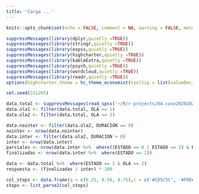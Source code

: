 ```yaml
---
title: 'Carga ...'
---
```


```r
knitr::opts_chunk$set(echo = FALSE, comment = NA, warning = FALSE, messages =FALSE)
```


```r
suppressMessages(library(dplyr,quietly =TRUE))
suppressMessages(library(stringr,quietly =TRUE))
suppressMessages(library(expss,quietly =TRUE))
suppressMessages(library(highcharter,quietly =TRUE))
suppressMessages(library(kableExtra,quietly =TRUE))
suppressMessages(library(psych,quietly =TRUE))
suppressMessages(library(wordcloud,quietly =TRUE))
suppressMessages(library(readr,quietly =TRUE))
options(highcharter.theme = hc_theme_economist(tooltip = list(valueDecimals = 1)))

set.seed(311265)

data.total <- suppressMessages(read_spss('~/R/r-projects/04.caso20202021-2/Datos_IO2020CV19.sav'))
data.ola1 <- filter(data.total, OLA == 1)
data.ola2 <- filter(data.total, OLA == 2)

data.nointer <- filter(data.ola2, DURACION == 0)
nointer <- nrow(data.nointer)
data.inter <- filter(data.ola2, DURACION > 0)
inter <- nrow(data.inter)
parciales <- nrow(data.inter %>%  where((ESTADO == 0 | ESTADO == 2) & DURACION > 0 ))
finalizadas <- nrow(data.inter %>%  where(ESTADO == 1))

data <- data.total %>%  where(ESTADO == 1 & OLA == 2)
respuesta <- (finalizadas / inter) * 100

col_stops <- data.frame(q = c(0.25, 0.50, 0.75),c = c('#CD5C5C', '#F0E68C', '#3CB371'),stringsAsFactors = FALSE)
stops <- list_parse2(col_stops)
```
